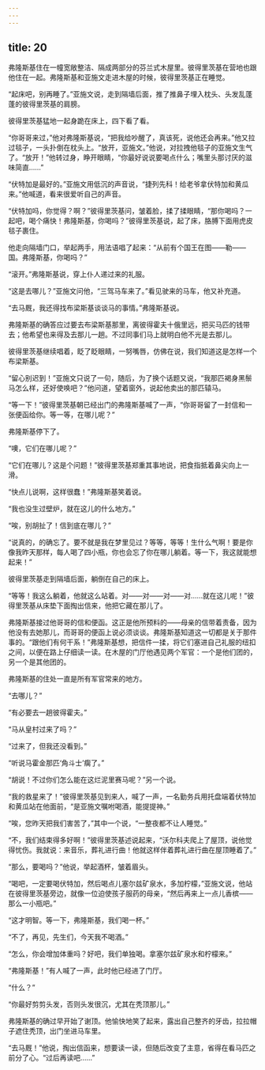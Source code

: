 ```yaml
---
---
---
```

title: 20
---




弗隆斯基住在一幢宽敞整洁、隔成两部分的芬兰式木屋里。彼得里茨基在营地也跟他住在一起。弗隆斯基和亚施文走进木屋的时候，彼得里茨基正在睡觉。

“起床吧，别再睡了。”亚施文说，走到隔墙后面，推了推鼻子埋入枕头、头发乱蓬蓬的彼得里茨基的肩膀。

彼得里茨基猛地一起身跪在床上，四下看了看。

“你哥哥来过，”他对弗隆斯基说，“把我给吵醒了，真该死，说他还会再来。”他又拉过毯子，一头扑倒在枕头上。“放开，亚施文。”他说，对拉拽他毯子的亚施文生气了。“放开！”他转过身，睁开眼睛，“你最好说说要喝点什么；嘴里头那讨厌的滋味简直……”

“伏特加是最好的。”亚施文用低沉的声音说，“捷列先科！给老爷拿伏特加和黄瓜来。”他喊道，看来很爱听自己的声音。

“伏特加吗，你觉得？啊？”彼得里茨基问，皱着脸，揉了揉眼睛，“那你喝吗？一起吧，喝个痛快！弗隆斯基，你喝吗？”彼得里茨基说，起了床，胳膊下面用虎皮毯子裹住。

他走向隔墙门口，举起两手，用法语唱了起来：“从前有个国王在图——勒——国。弗隆斯基，你喝吗？”

“滚开。”弗隆斯基说，穿上仆人递过来的礼服。

“这是去哪儿？”亚施文问他，“三驾马车来了。”看见驶来的马车，他又补充道。

“去马厩，我还得找布梁斯基谈谈马的事情。”弗隆斯基说。

弗隆斯基的确答应过要去布梁斯基那里，离彼得霍夫十俄里远，把买马匹的钱带去；他希望也来得及去那儿一趟。不过同事们马上就明白他不光是去那儿。

彼得里茨基继续唱着，眨了眨眼睛，一努嘴唇，仿佛在说，我们知道这是怎样一个布梁斯基。

“留心别迟到！”亚施文只说了一句，随后，为了换个话题又说，“我那匹褐身黑鬃马怎么样，还好使唤吧？”他问道，望着窗外，说起他卖出的那匹辕马。

“等一下！”彼得里茨基朝已经出门的弗隆斯基喊了一声，“你哥哥留了一封信和一张便函给你。等一等，在哪儿呢？”

弗隆斯基停下了。

“噢，它们在哪儿呢？”

“它们在哪儿？这是个问题！”彼得里茨基郑重其事地说，把食指抵着鼻尖向上一滑。

“快点儿说啊，这样很蠢！”弗隆斯基笑着说。

“我也没生过壁炉，就在这儿的什么地方。”

“唉，别胡扯了！信到底在哪儿？”

“说真的，的确忘了。要不就是我在梦里见过？等等，等等！生什么气啊！要是你像我昨天那样，每人喝了四小瓶，你也会忘了你在哪儿躺着。等一下，我这就能想起来！”

彼得里茨基走到隔墙后面，躺倒在自己的床上。

“等等！我这么躺着，他就这么站着。对——对——对——对……就在这儿呢！”彼得里茨基从床垫下面掏出信来，他把它藏在那儿了。

弗隆斯基接过他哥哥的信和便函。这正是他所预料的——母亲的信带着责备，因为他没有去她那儿，而哥哥的便函上说必须谈谈。弗隆斯基知道这一切都是关于那件事的。“跟他们有何干系！”弗隆斯基想，把信件一揉，将它们塞进自己礼服的纽扣之间，以便在路上仔细读一读。在木屋的门厅他遇见两个军官：一个是他们团的，另一个是其他团的。

弗隆斯基的住处一直是所有军官常来的地方。

“去哪儿？”

“有必要去一趟彼得霍夫。”

“马从皇村过来了吗？”

“过来了，但我还没看到。”

“听说马霍金那匹‘角斗士’瘸了。”

“胡说！不过你们怎么能在这烂泥里赛马呢？”另一个说。

“我的救星来了！”彼得里茨基见到来人，喊了一声，一名勤务兵用托盘端着伏特加和黄瓜站在他面前，“是亚施文嘱咐喝酒，能提提神。”

“唉，您昨天把我们害苦了，”其中一个说，“一整夜都不让人睡觉。”

“不，我们结束得多好啊！”彼得里茨基述说起来，“沃尔科夫爬上了屋顶，说他觉得忧伤。我就说：来音乐，葬礼进行曲！他就这样伴着葬礼进行曲在屋顶睡着了。”

“那么，要喝吗？”他说，举起酒杯，皱着眉头。

“喝吧，一定要喝伏特加，然后喝点儿塞尔兹矿泉水，多加柠檬，”亚施文说，他站在彼得里茨基旁边，就像一位迫使孩子服药的母亲，“然后再来上一点儿香槟——那么一小瓶吧。”

“这才明智。等一下，弗隆斯基，我们喝一杯。”

“不了，再见，先生们，今天我不喝酒。”

“怎么，你会增加体重吗？好吧，我们单独喝。拿塞尔兹矿泉水和柠檬来。”

“弗隆斯基！”有人喊了一声，此时他已经进了门厅。

“什么？”

“你最好剪剪头发，否则头发很沉，尤其在秃顶那儿。”

弗隆斯基的确过早开始了谢顶。他愉快地笑了起来，露出自己整齐的牙齿，拉拉帽子遮住秃顶，出门坐进马车里。

“去马厩！”他说，掏出信函来，想要读一读，但随后改变了主意，省得在看马匹之前分了心。“过后再读吧……”